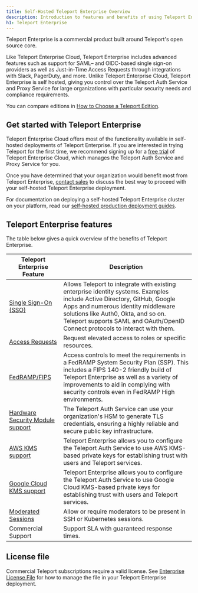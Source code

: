 ```yaml
---
title: Self-Hosted Teleport Enterprise Overview
description: Introduction to features and benefits of using Teleport Enterprise.
h1: Teleport Enterprise
---
```


Teleport Enterprise is a commercial product built around Teleport's open source
core.

Like Teleport Enterprise Cloud, Teleport Enterprise includes advanced features
such as support for SAML– and OIDC-based single sign-on providers as well as
Just-in-Time Access Requests through integrations with Slack, PagerDuty, and
more. Unlike Teleport Enterprise Cloud, Teleport Enterprise is self hosted,
giving you control over the Teleport Auth Service and Proxy Service for large
organizations with particular security needs and compliance requirements.

 You can compare editions in [How to Choose a Teleport
 Edition](../introduction.mdx).

## Get started with Teleport Enterprise

Teleport Enterprise Cloud offers most of the functionality available in
self-hosted deployments of Teleport Enterprise. If you are interested in trying
Teleport for the first time, we recommend signing up for a [free
trial](https://goteleport.com/signup) of Teleport Enterprise Cloud, which
manages the Teleport Auth Service and Proxy Service for you.

Once you have determined that your organization would benefit most from Teleport
Enterprise, [contact sales](https://goteleport.com/signup/enterprise/) to
discuss the best way to proceed with your self-hosted Teleport Enterprise
deployment.

For documentation on deploying a self-hosted Teleport Enterprise cluster on your
platform, read  our [self-hosted production deployment
guides](../../deploy-a-cluster/introduction.mdx).

## Teleport Enterprise features

The table below gives a quick overview of the benefits of Teleport Enterprise.

| Teleport Enterprise Feature | Description |
| - | - |
| [Single Sign-On (SSO)](../../access-controls/sso.mdx) | Allows Teleport to integrate with existing enterprise identity systems. Examples include Active Directory, GitHub, Google Apps and numerous identity middleware solutions like Auth0, Okta, and so on. Teleport supports SAML and OAuth/OpenID Connect protocols to interact with them. |
| [Access Requests](../../access-controls/access-requests.mdx) | Request elevated access to roles or specific resources. |
| [FedRAMP/FIPS](../../access-controls/compliance-frameworks/fedramp.mdx) | Access controls to meet the requirements in a FedRAMP System Security Plan (SSP). This includes a FIPS 140-2 friendly build of Teleport Enterprise as well as a variety of improvements to aid in complying with security controls even in FedRAMP High environments. |
| [Hardware Security Module support](./hsm.mdx)|The Teleport Auth Service can use your organization's HSM to generate TLS credentials, ensuring a highly reliable and secure public key infrastructure.|
| [AWS KMS support](./aws-kms.mdx)|Teleport Enterprise allows you to configure the Teleport Auth Service to use AWS KMS-based private keys for establishing trust with users and Teleport services.|
| [Google Cloud KMS support](./gcp-kms.mdx)|Teleport Enterprise allows you to configure the Teleport Auth Service to use Google Cloud KMS-based private keys for establishing trust with users and Teleport services.|
| [Moderated Sessions](../../access-controls/guides/moderated-sessions.mdx)|Allow or require moderators to be present in SSH or Kubernetes sessions.|
| Commercial Support | Support SLA with guaranteed response times. |

## License file

Commercial Teleport subscriptions require a valid license. See [Enterprise
License File](./license.mdx) for how to manage the file in your Teleport
Enterprise deployment.
